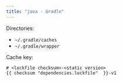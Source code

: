 ```yaml
---
title: "java - Gradle"
---
```


Directories:

* `~/.gradle/caches`
* `~/.gradle/wrapper`

Cache key: 

```
# <lockfile checksum>-<static version>
{{ checksum "dependencies.lockfile"  }}-v1
```
